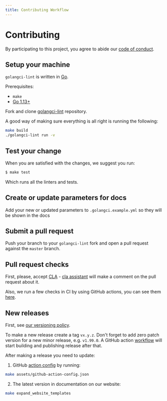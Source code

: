 ```yaml
---
title: Contributing Workflow
---
```


# Contributing

By participating to this project, you agree to abide our [code of
conduct](https://github.com/golangci/golangci-lint/blob/master/CODE_OF_CONDUCT.md).

## Setup your machine

`golangci-lint` is written in [Go](https://golang.org/).

Prerequisites:

- `make`
- [Go 1.13+](https://golang.org/doc/install)

Fork and clone [golangci-lint](https://github.com/golangci/golangci-lint) repository.

A good way of making sure everything is all right is running the following:

```sh
make build
./golangci-lint run -v
```

## Test your change

When you are satisfied with the changes, we suggest you run:

```sh
$ make test
```

Which runs all the linters and tests.

## Create or update parameters for docs

Add your new or updated parameters to `.golangci.example.yml` so they will be shown in the docs

## Submit a pull request

Push your branch to your `golangci-lint` fork and open a pull request against the
`master` branch.

## Pull request checks

First, please, accept [CLA](https://gist.github.com/jirfag/26a39fd375da84b2d5ad4296fecb0668) - [cla assistant](https://cla-assistant.io/) will
make a comment on the pull request about it.

Also, we run a few checks in CI by using GitHub actions, you can see them [here](https://github.com/golangci/golangci-lint/blob/master/.github/workflows/pr.yml).

## New releases

First, see [our versioning policy](/usage/install/#versioning-policy).

To make a new release create a tag `vx.y.z`. Don't forget to add zero patch version for a new minor release, e.g. `v1.99.0`.
A GitHub action [workflow](https://github.com/golangci/golangci-lint/blob/master/.github/workflows/tag.yml) will start building and publishing release after that.

After making a release you need to update:

1. GitHub [action config](https://github.com/golangci/golangci-lint/blob/master/assets/github-action-config.json) by running:

```sh
make assets/github-action-config.json
```

2. The latest version in documentation on our website:

```sh
make expand_website_templates
```
